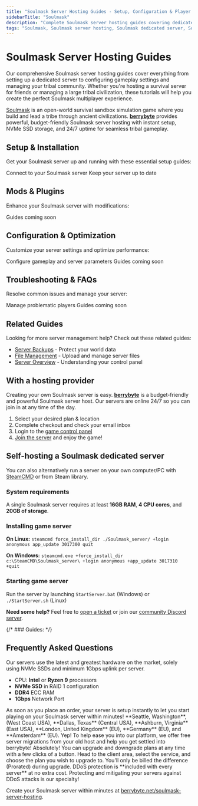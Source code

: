 ```yaml
---
title: "Soulmask Server Hosting Guides - Setup, Configuration & Player Management"
sidebarTitle: "Soulmask"
description: "Complete Soulmask server hosting guides covering dedicated server setup, configuration settings, player management, and troubleshooting for the tribal survival sandbox game."
tags: "Soulmask, Soulmask server hosting, Soulmask dedicated server, Soulmask multiplayer, Soulmask tribal survival"
---
```


# Soulmask Server Hosting Guides

Our comprehensive Soulmask server hosting guides cover everything from setting up a dedicated server to configuring gameplay settings and managing your tribal community. Whether you're hosting a survival server for friends or managing a large tribal civilization, these tutorials will help you create the perfect Soulmask multiplayer experience.

[Soulmask](https://store.steampowered.com/app/2646460/Soulmask/) is an open-world survival sandbox simulation game where you build and lead a tribe through ancient civilizations. **[berrybyte](https://berrybyte.net/soulmask-server-hosting)** provides powerful, budget-friendly Soulmask server hosting with instant setup, NVMe SSD storage, and 24/7 uptime for seamless tribal gameplay.

## Setup & Installation

Get your Soulmask server up and running with these essential setup guides:

<CardGroup cols={2}>
  <Card title="Join Your Server" href="/games/soulmask/join-server" icon="users">
    Connect to your Soulmask server
  </Card>
  <Card title="Update Server" href="/games/soulmask/update-server" icon="download">
    Keep your server up to date
  </Card>
</CardGroup>

## Mods & Plugins

Enhance your Soulmask server with modifications:

<CardGroup cols={2}>
  <Card title="Installing Mods" href="#" icon="puzzle-piece">
    Guides coming soon
  </Card>
</CardGroup>

## Configuration & Optimization

Customize your server settings and optimize performance:

<CardGroup cols={2}>
  <Card title="Change Server Settings" href="/games/soulmask/change-server-settings" icon="settings">
    Configure gameplay and server parameters
  </Card>
  <Card title="Performance Optimization" href="#" icon="gauge">
    Guides coming soon
  </Card>
</CardGroup>

## Troubleshooting & FAQs

Resolve common issues and manage your server:

<CardGroup cols={2}>
  <Card title="Ban and Unban Players" href="/games/soulmask/banning-and-unbanning-players" icon="user-slash">
    Manage problematic players
  </Card>
  <Card title="Common Server Issues" href="#" icon="wrench">
    Guides coming soon
  </Card>
</CardGroup>

## Related Guides

Looking for more server management help? Check out these related guides:

- [Server Backups](/panel/backups) - Protect your world data
- [File Management](/panel/importing-files) - Upload and manage server files
- [Server Overview](/panel/overview) - Understanding your control panel

## With a hosting provider
Creating your own Soulmask server is easy. **[berrybyte](https://berrybyte.net/soulmask-server-hosting)** is a budget-friendly and powerful Soulmask server host. Our servers are online 24/7 so you can join in at any time of the day.

1. Select your desired plan & location
2. Complete checkout and check your email inbox
3. Login to the [game control panel](https://game.berrybyte.net)
4. [Join the server](./join-server) and enjoy the game!

## Self-hosting a Soulmask dedicated server

You can also alternatively run a server on your own computer/PC with [SteamCMD](https://developer.valvesoftware.com/wiki/SteamCMD) or from Steam library.

### System requirements

A single Soulmask server requires at least **16GB RAM**, **4 CPU cores**, and **20GB of storage**.

### Installing game server

**On Linux:**
`steamcmd force_install_dir ./Soulmask_server/ +login anonymous app_update 3017300 quit`

**On Windows:**
`steamcmd.exe +force_install_dir c:\SteamCMD\Soulmask_server\ +login anonymous +app_update 3017310 +quit`

### Starting game server

Run the server by launching `StartServer.bat` (Windows) or `./StartServer.sh` (Linux)


**Need some help?** Feel free to [open a ticket](https://berrybyte.net/support) or join our [community Discord server](https://berrybyte.net/discord).

{/* ### Guides: 
<Card title="How to Join a Soulmask Server?" href="/games/soulmask/join-server">
</Card> */}

## Frequently Asked Questions

<AccordionGroup>

<Accordion title="What are the specs on the servers?">
Our servers use the latest and greatest hardware on the market, solely using NVMe SSDs and minimum 1Gbps uplink per server.

- CPU: **Intel** or **Ryzen 9** processors
- **NVMe SSD** in RAID 1 configuration
- **DDR4** ECC RAM
- **1Gbps** Network Port
</Accordion>

<Accordion title="How long does setup take?">
As soon as you place an order, your server is setup instantly to let you start playing on your Soulmask server within minutes!
</Accordion>

<Accordion title="What locations are the servers in?">
**Seattle, Washington**, (West Coast USA), **Dallas, Texas** (Central USA), **Ashburn, Virginia** (East USA), **London, United Kingdom** (EU), **Germany** (EU), and **Amsterdam** (EU).
</Accordion>

<Accordion title="Can I migrate my existing server to berrybyte?">
Yep! To help ease you into our platform, we offer free server migrations from your old host and help you get settled into berrybyte!
</Accordion>

<Accordion title="Can I upgrade/downgrade my server later on?">
Absolutely! You can upgrade and downgrade plans at any time with a few clicks of a button. Head to the client area, select the service, and choose the plan you wish to upgrade to. You'll only be billed the difference (Prorated) during upgrade.
</Accordion>

<Accordion title="Are the servers DDoS protected?">
DDoS protection is **included with every server** at no extra cost. Protecting and mitigating your servers against DDoS attacks is our specialty!
</Accordion>

</AccordionGroup>


Create your Soulmask server within minutes at [berrybyte.net/soulmask-server-hosting](https://berrybyte.net/soulmask-server-hosting).